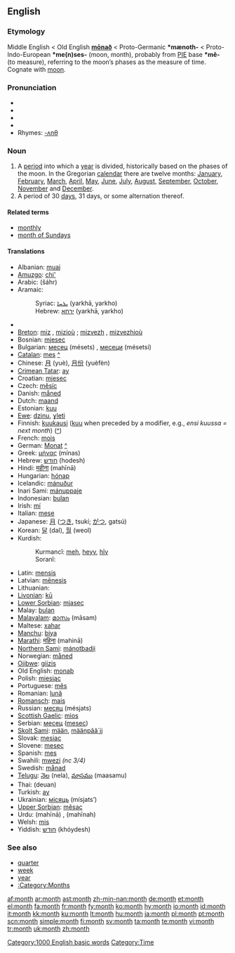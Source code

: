 ==English==

{{rank|original|provide|determined|819|month|news|prepared|support}}

===Etymology===
Middle English < Old English '''[[monaþ|mōnað]]''' < Proto-Germanic '''*mænoth-''' < Proto-Indo-European '''*me(n)ses-''' (moon, month), probably from [[PIE]] base '''*mê-''' (to measure), referring to the moon’s phases as the measure of time. Cognate with [[moon]].

===Pronunciation===
* {{enPR|mŭnth}}
* {{IPA|/mʌnθ/}}
* {{SAMPA|/mVnT/}}
* {{audio|en-us-month.ogg|Audio (US)}}
* Rhymes: [[Rhymes:English:-ʌnθ|-ʌnθ]]

===Noun===
{{wikipedia}}
{{en-noun}}

# A [[period]] into which a [[year]] is divided, historically based on the phases of the moon. In the Gregorian [[calendar]] there are twelve months: [[January]], [[February]], [[March]], [[April]], [[May]], [[June]], [[July]], [[August]], [[September]], [[October]], [[November]] and [[December]].
# A period of 30 [[day]]s, 31 days, or some alternation thereof.

====Related terms====
* [[monthly]]
* [[month of Sundays]]

====Translations====
{{trans-top|period into which a year is divided}}
* Albanian: [[muaj]] {{m}}
* [[Amuzgo]]: [[chi']]
* Arabic: {{Arab|[[شهر|شَهْرٌ]]}} (šáhr) {{m}}
* Aramaic:
*: Syriac: [[ܝܪܚܐ]] (yarkhā, yarkho) {{m}}
*: Hebrew: [[ירחא]] (yarkhā, yarkho) {{m}}
* {{trreq|Armenian}}
* [[Breton]]: [[miz]] {{m}}, [[miz]]ioù {{p}}; [[mizvezh]] {{m}}, [[mizvezh]]ioù {{p}}
* Bosnian: [[mjesec]] {{m}}
* Bulgarian: [[месец]] (mésets) {{m}}, [[месеци]] (mésetsi) {{p}}
* [[Catalan]]: [[mes#Catalan|mes]] {{m}} [[:ca:mes|^]]
* Chinese: [[月]] (yuè), [[月份]] (yuèfèn)
* [[Crimean Tatar]]: [[ay#Crimean Tatar|ay]]
* Croatian: [[mjesec]] {{m}}
* Czech: [[měsíc]] {{m}}
* Danish: [[måned]] {{c}}
* Dutch: [[maand]] {{f}}
* Estonian: [[kuu]]
* [[Ewe]]: [[dzinu]], [[ɣleti]]
* Finnish: [[kuukausi]] ([[kuu]] when preceded by a modifier, e.g., ''ensi kuussa = next month'') ([[:fi:kuukausi|^]])
* French: [[mois]] {{m}}
* German: [[Monat]] {{m}} [[:de:Monat|^]]
* Greek: [[μήνας]] (mínas) {{m}}
* Hebrew: [[חודש]] (hodesh) {{m}}
* Hindi: [[महीना]] (mahīnā) {{m}}
* Hungarian: [[hónap]]
* Icelandic: [[mánuður]]
* Inari Sami: [[mánuppaje]]
* Indonesian: [[bulan]]
* Irish: [[mí#Irish|mí]]
* Italian: [[mese]] {{m}}
* Japanese: [[月]] ([[つき]], tsukí; [[がつ]], gatsú)
* Korean: [[달]] (dal), [[월]] (weol)
* Kurdish:
*: Kurmancî: [[meh#Kurdish|meh]], [[heyv]], [[hîv]]
*: Soranî: {{KUchar|[[مانگ]]}}
{{trans-mid}}
* Latin: [[mensis]] {{m}}
* Latvian: [[mēnesis]] {{m}}
* Lithuanian: {{t|lt|mėnuo|m}}
* [[Livonian]]: [[kū#Livonian|kū]]
* [[Lower Sorbian]]: [[mjasec]]
* Malay: [[bulan]]
* [[Malayalam]]: [[മാസം]] (māsam)
* Maltese: [[xahar]]
* [[Manchu]]: [[biya]]
* [[Marathi]]: [[महिना]] (mahinā)
* [[Northern Sami]]: [[mánotbadji]]
* Norwegian: [[måned]]
* [[Ojibwe]]: [[giizis]]
* Old English: [[monaþ]] {{m}}
* Polish: [[miesiąc]] {{m}}
* Portuguese: [[mês]] {{m}}
* Romanian: [[lună]] {{f}}
* [[Romansch]]: [[mais]] {{m}}
* Russian: [[месяц]] (mésjats) {{m}}
* [[Scottish Gaelic]]: [[mìos]] {{m}}
* Serbian: [[месец]] ([[mesec]]) {{m}}
* [[Skolt Sami]]: [[mään]], [[määnpââ´jj]]
* Slovak: [[mesiac]] {{m}}
* Slovene: [[mesec]] {{m}}
* Spanish: [[mes]] {{m}}
* Swahili: [[mwezi]] ''(nc 3/4)''
* Swedish: [[månad]] {{c}}
* [[Telugu]]: [[నెల]] (nela), [[మాసము]] (maasamu)
* Thai: {{Thai|[[เดือน]]}} (deuan)
* Turkish: [[ay]]
* Ukrainian: [[місяць]] (mísjats’) {{m}}
* [[Upper Sorbian]]: [[měsac]]
* Urdu: {{URchar|[[مہینا]]}} (mahīnā) {{m}}, {{URchar|[[مہینہ]]}} (mahīnah) {{m}}
* Welsh: [[mis]]
* Yiddish: [[חודש#Yiddish|חודש]] (khóydesh) {{m}}
{{trans-bottom}}

===See also===
* [[quarter]]
* [[week]]
* [[year]]
* [[:Category:Months]]

[[Category:1000 English basic words]]
[[Category:Time]]

[[af:month]]
[[ar:month]]
[[ast:month]]
[[zh-min-nan:month]]
[[de:month]]
[[et:month]]
[[el:month]]
[[fa:month]]
[[fr:month]]
[[fy:month]]
[[ko:month]]
[[hy:month]]
[[io:month]]
[[id:month]]
[[it:month]]
[[kk:month]]
[[ku:month]]
[[lt:month]]
[[hu:month]]
[[ja:month]]
[[pl:month]]
[[pt:month]]
[[scn:month]]
[[simple:month]]
[[fi:month]]
[[sv:month]]
[[ta:month]]
[[te:month]]
[[vi:month]]
[[tr:month]]
[[uk:month]]
[[zh:month]]